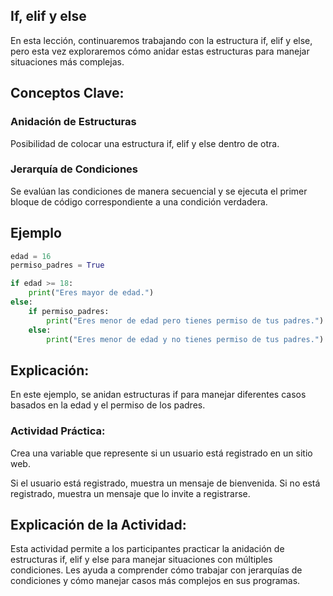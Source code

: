 ## If, elif y else

En esta lección, continuaremos trabajando con la estructura if, elif y else, pero esta vez exploraremos cómo anidar estas estructuras para manejar situaciones más complejas.

## Conceptos Clave:

### Anidación de Estructuras

Posibilidad de colocar una estructura if, elif y else dentro de otra.

### Jerarquía de Condiciones

Se evalúan las condiciones de manera secuencial y se ejecuta el primer bloque de código correspondiente a una condición verdadera.

## Ejemplo

``` python
edad = 16
permiso_padres = True

if edad >= 18:
    print("Eres mayor de edad.")
else:
    if permiso_padres:
        print("Eres menor de edad pero tienes permiso de tus padres.")
    else:
        print("Eres menor de edad y no tienes permiso de tus padres.")
```
## Explicación:

En este ejemplo, se anidan estructuras if para manejar diferentes casos basados en la edad y el permiso de los padres.

::: {.callout-important}
### Actividad Práctica:

Crea una variable que represente si un usuario está registrado en un sitio web.

Si el usuario está registrado, muestra un mensaje de bienvenida. Si no está registrado, muestra un mensaje que lo invite a registrarse.
:::

## Explicación de la Actividad:

Esta actividad permite a los participantes practicar la anidación de estructuras if, elif y else para manejar situaciones con múltiples condiciones. Les ayuda a comprender cómo trabajar con jerarquías de condiciones y cómo manejar casos más complejos en sus programas.

